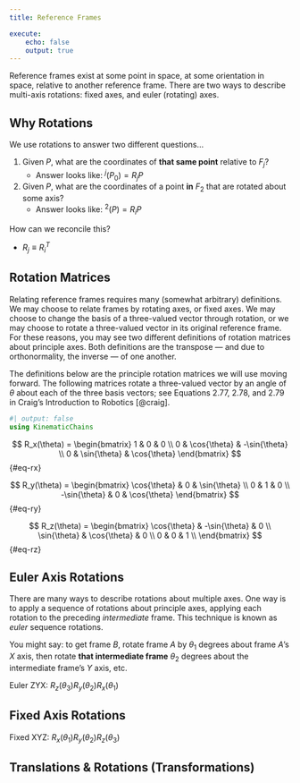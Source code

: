 ```yaml
---
title: Reference Frames

execute:
    echo: false
    output: true
---
```


Reference frames exist at some point in space, at some orientation in space, relative to another reference frame. There are two ways to describe multi-axis rotations: fixed axes, and euler (rotating) axes.

## Why Rotations

We use rotations to answer two different questions...

1.  Given $P$, what are the coordinates of **that same point** relative to $F_j$?
    -   Answer looks like: ${}^j(P_0) = R_j P$
2.  Given $P$, what are the coordinates of a point **in** $F_2$ that are rotated about some axis?
    -   Answer looks like: ${}^2(P) = R_i P$

How can we reconcile this?

-   $R_j \equiv R_i^T$

## Rotation Matrices

Relating reference frames requires many (somewhat arbitrary) definitions. We may choose to relate frames by rotating axes, or fixed axes. We may choose to change the basis of a three-valued vector through rotation, or we may choose to rotate a three-valued vector in its original reference frame. For these reasons, you may see two different definitions of rotation matrices about principle axes. Both definitions are the transpose --- and due to orthonormality, the inverse --- of one another.

The definitions below are the principle rotation matrices we will use moving forward. The following matrices rotate a three-valued vector by an angle of $\theta$ about each of the three basis vectors; see Equations 2.77, 2.78, and 2.79 in Craig's Introduction to Robotics [@craig].

```julia
#| output: false
using KinematicChains
```

$$
R_x(\theta) = \begin{bmatrix} 
    1 & 0 & 0 \\
    0 & \cos{\theta} & -\sin{\theta} \\
    0 & \sin{\theta} &  \cos{\theta}
\end{bmatrix}
$$ {#eq-rx}

$$
R_y(\theta) = \begin{bmatrix} 
     \cos{\theta} & 0 & \sin{\theta} \\
     0 & 1 & 0 \\
    -\sin{\theta} & 0 & \cos{\theta}
\end{bmatrix}
$$ {#eq-ry}

$$
R_z(\theta) = \begin{bmatrix} 
    \cos{\theta} & -\sin{\theta} & 0 \\
    \sin{\theta} &  \cos{\theta} & 0 \\
    0 & 0 & 1 \\
\end{bmatrix}
$$ {#eq-rz}

## Euler Axis Rotations

There are many ways to describe rotations about multiple axes. One way is to apply a sequence of rotations about principle axes, applying each rotation to the preceding *intermediate* frame. This technique is known as *euler* sequence rotations.

You might say: to get frame $B$, rotate frame $A$ by $\theta_1$ degrees about frame $A$'s $X$ axis, then rotate **that intermediate frame** $\theta_2$ degrees about the intermediate frame's $Y$ axis, etc.

Euler ZYX: $R_z(\theta_3) R_y(\theta_2) R_x(\theta_1)$

## Fixed Axis Rotations

Fixed XYZ: $R_x(\theta_1) R_y(\theta_2) R_z(\theta_3)$

## Translations & Rotations (Transformations)